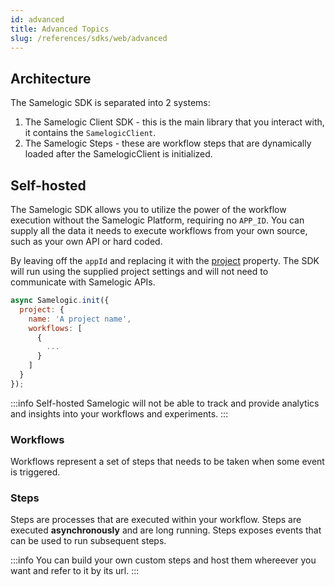```yaml
---
id: advanced
title: Advanced Topics
slug: /references/sdks/web/advanced
---
```


## Architecture

The Samelogic SDK is separated into 2 systems:

1. The Samelogic Client SDK - this is the main library that you interact with, it contains the `SamelogicClient`.
2. The Samelogic Steps - these are workflow steps that are dynamically loaded after the SamelogicClient is initialized.

## Self-hosted

The Samelogic SDK allows you to utilize the power of the workflow execution without the Samelogic Platform, requiring no `APP_ID`. You can supply all the data it needs to execute workflows from your own source, such as your own API or hard coded.

By leaving off the `appId` and replacing it with the [project](/references/sdks/web/reference/samelogic-js.project) property.
The SDK will run using the supplied project settings and will not need to communicate with Samelogic APIs.

```javascript
async Samelogic.init({
  project: {
    name: 'A project name',
    workflows: [
      {
        ...
      }
    ]
  }
});
```

:::info
Self-hosted Samelogic will not be able to track and provide analytics and insights into your workflows and experiments.
:::

### Workflows

Workflows represent a set of steps that needs to be taken when some event is triggered.

### Steps

Steps are processes that are executed within your workflow. Steps are executed **asynchronously** and are long running. Steps exposes events that can be used to run subsequent steps.

:::info
You can build your own custom steps and host them whereever you want and refer to it by its url.
:::
